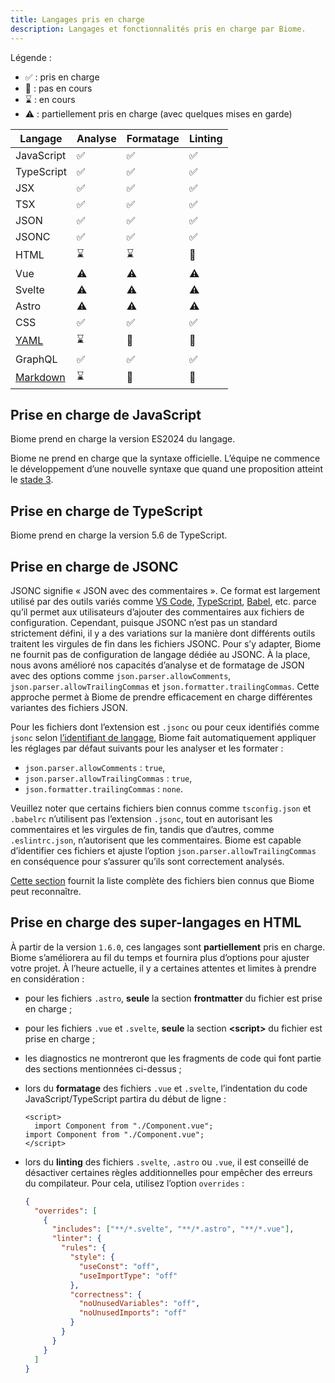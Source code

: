 ```yaml
---
title: Langages pris en charge
description: Langages et fonctionnalités pris en charge par Biome.
---
```


Légende&nbsp;:
- ✅&nbsp;: pris en charge
- 🚫&nbsp;: pas en cours
- ⌛️&nbsp;: en cours
- ⚠️&nbsp;: partiellement pris en charge (avec quelques mises en garde)

| Langage | Analyse | Formatage | Linting |
| ------- | ------- | --------- | ------- |
| JavaScript | <span aria-label="Pris en charge" role="img">✅</span> | <span aria-label="Pris en charge" role="img">✅</span> | <span aria-label="Pris en charge" role="img">✅</span> |
| TypeScript | <span aria-label="Pris en charge" role="img">✅</span> | <span aria-label="Pris en charge" role="img">✅</span> | <span aria-label="Pris en charge" role="img">✅</span> |
| JSX | <span aria-label="Pris en charge" role="img">✅</span> | <span aria-label="Pris en charge" role="img">✅</span> | <span aria-label="Pris en charge" role="img">✅</span> |
| TSX | <span aria-label="Pris en charge" role="img">✅</span> | <span aria-label="Pris en charge" role="img">✅</span> | <span aria-label="Pris en charge" role="img">✅</span> |
| JSON | <span aria-label="Pris en charge" role="img">✅</span> | <span aria-label="Pris en charge" role="img">✅</span> | <span aria-label="Pris en charge" role="img">✅</span> |
| JSONC | <span aria-label="Pris en charge" role="img">✅</span> | <span aria-label="Pris en charge" role="img">✅</span> | <span aria-label="Pris en charge" role="img">✅</span> |
| HTML | <span aria-label="En cours" role="img">⌛️</span> | <span aria-label="En cours" role="img">⌛️</span> | <span aria-label="Pas en cours" role="img">🚫</span> |
| Vue | <span aria-label="Partiellement pris en charge" role="img">⚠️</span> | <span aria-label="Partiellement pris en charge" role="img">⚠️</span> | <span aria-label="Partiellement pris en charge" role="img">⚠️</span> |
| Svelte | <span aria-label="Partiellement pris en charge" role="img">⚠️</span> | <span aria-label="Partiellement pris en charge" role="img">⚠️</span> | <span aria-label="Partiellement pris en charge" role="img">⚠️</span> |
| Astro | <span aria-label="Partiellement pris en charge" role="img">⚠️</span> | <span aria-label="Partiellement pris en charge" role="img">⚠️</span> | <span aria-label="Partiellement pris en charge" role="img">⚠️</span> |
| CSS | <span aria-label="Pris en charge" role="img">✅️</span> | <span aria-label="Pris en charge" role="img">✅️</span> | <span aria-label="Pris en charge" role="img">✅️</span> |
| [YAML](https://github.com/biomejs/biome/issues/2365) | <span aria-label="En cours" role="img">⌛️</span> | <span aria-label="Pas en cours" role="img">🚫</span> | <span aria-label="Pas en cours" role="img">🚫</span> |
| GraphQL | <span aria-label="Pris en charge" role="img">✅️</span> | <span aria-label="Pris en charge" role="img">✅️</span> | <span aria-label="Pris en charge" role="img">✅️</span>
| [Markdown](https://github.com/biomejs/biome/issues/3718) | <span aria-label="En cours" role="img">⌛️</span> | <span aria-label="Pas en cours" role="img">🚫</span> | <span aria-label="Pas en cours" role="img">🚫</span> |

## Prise en charge de JavaScript

Biome prend en charge la version ES2024 du langage.

Biome ne prend en charge que la syntaxe officielle. L’équipe ne commence le développement d’une nouvelle syntaxe que quand une proposition atteint
le [stade 3](https://github.com/tc39/proposals#stage-3).

## Prise en charge de TypeScript

Biome prend en charge la version 5.6 de TypeScript.

## Prise en charge de JSONC

JSONC signifie «&nbsp;JSON avec des commentaires&nbsp;». Ce format est largement utilisé par des outils variés comme [VS Code](https://code.visualstudio.com/docs/languages/json#_json-with-comments), [TypeScript](https://www.typescriptlang.org/docs/handbook/tsconfig-json.html), [Babel](https://babeljs.io/docs/config-files), etc. parce qu’il permet aux utilisateurs d’ajouter des commentaires aux fichiers de configuration. Cependant, puisque JSONC n’est pas un standard strictement défini, il y a des variations sur la manière dont différents outils traitent les virgules de fin dans les fichiers JSONC. Pour s’y adapter, Biome ne fournit pas de configuration de langage dédiée au JSONC. À la place, nous avons amélioré nos capacités d’analyse et de formatage de JSON avec des options comme `json.parser.allowComments`, `json.parser.allowTrailingCommas` et `json.formatter.trailingCommas`. Cette approche permet à Biome de prendre efficacement en charge différentes variantes des fichiers JSON.

Pour les fichiers dont l’extension est `.jsonc` ou pour ceux identifiés comme `jsonc` selon [l’identifiant de langage](https://code.visualstudio.com/docs/languages/identifiers), Biome fait automatiquement appliquer les réglages par défaut suivants pour les analyser et les formater&nbsp;:

- `json.parser.allowComments`&nbsp;: `true`,
- `json.parser.allowTrailingCommas`&nbsp;: `true`,
- `json.formatter.trailingCommas`&nbsp;: `none`.

Veuillez noter que certains fichiers bien connus comme `tsconfig.json` et `.babelrc` n’utilisent pas l’extension `.jsonc`, tout en autorisant les commentaires et les virgules de fin, tandis que d’autres, comme `.eslintrc.json`, n’autorisent que les commentaires. Biome est capable d’identifier ces fichiers et ajuste l’option `json.parser.allowTrailingCommas` en conséquence pour s’assurer qu’ils sont correctement analysés.

[Cette section](/fr/guides/configure-biome#fichiers-bien-connus) fournit la liste complète des fichiers bien connus que Biome peut reconnaître.

## Prise en charge des super-langages en HTML

À partir de la version `1.6.0`, ces langages sont **partiellement** pris en charge. Biome s’améliorera au fil du temps et fournira plus d’options pour ajuster votre projet. À l’heure actuelle, il y a certaines attentes et limites à prendre en considération&nbsp;:
- pour les fichiers `.astro`, **seule** la section **frontmatter** du fichier est prise en charge&nbsp;;
- pour les fichiers `.vue` et `.svelte`, **seule** la section **\<script\>** du fichier est prise en charge&nbsp;;
- les diagnostics ne montreront que les fragments de code qui font partie des sections mentionnées ci-dessus&nbsp;;
- lors du **formatage** des fichiers `.vue` et `.svelte`, l’indentation du code JavaScript/TypeScript partira du début de ligne&nbsp;:

  ```vue title="file.vue" del={2} ins={3}
  <script>
    import Component from "./Component.vue";
  import Component from "./Component.vue";
  </script>
  ```

- lors du **linting** des fichiers `.svelte`, `.astro` ou `.vue`, il est conseillé de désactiver certaines règles additionnelles pour empêcher des erreurs du compilateur. Pour cela, utilisez l’option `overrides`&nbsp;:

  ```json
  {
    "overrides": [
      {
        "includes": ["**/*.svelte", "**/*.astro", "**/*.vue"],
        "linter": {
          "rules": {
            "style": {
              "useConst": "off",
              "useImportType": "off"
            },
            "correctness": {
              "noUnusedVariables": "off",
              "noUnusedImports": "off"
            }
          }
        }
      }
    ]
  }
  ```
